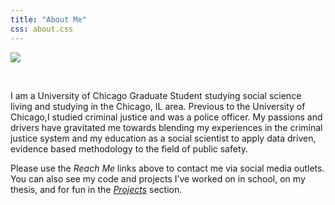 ```yaml
---
title: "About Me"
css: about.css
---
```


![](images\headshot.jpg)

<br>

I am a University of Chicago Graduate Student studying social science living and 
studying in the Chicago, IL area.  Previous to the University of Chicago,I studied 
criminal justice and was a police officer.  My passions and drivers have gravitated 
me towards blending my experiences in the criminal justice system and my education 
as a social scientist to apply data driven, evidence based methodology to the field 
of public safety.  

Please use the *Reach Me* links above to contact me via social media outlets.  
You can also see my code and projects I've worked on in school, on my thesis, 
and for fun in the [*Projects*](projects.html) section.
